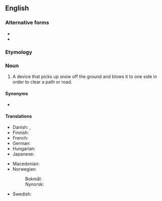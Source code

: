 {{also|snow blower}}
==English==

===Alternative forms===
* {{l|en|snow blower}}
* {{l|en|snow-blower}}

===Etymology===
{{compound|en|snow|blower}}

===Noun===
{{en-noun}}

# A device that picks up snow off the ground and blows it to one side in order to clear a path or road.

====Synonyms====
* {{l|en|snowthrower}}

====Translations====
{{trans-top|a device for clearing a path or road of snow}}
* Danish: {{t|da|snekanon}}, {{t|da|sneslynge|c}}
* Finnish: {{t+|fi|lumilinko}}
* French: {{t+|fr|souffleuse|f}}
* German: {{t|de|Schneefräse|f}}
* Hungarian: {{t|hu|hómaró}}
* Japanese: {{t|ja|除雪機|tr=josetsuki|sc=Jpan}}
{{trans-mid}}
* Macedonian: {{t|mk|снегочистачка|f}}
* Norwegian:
*: Bokmål: {{t|nb|snøfreser|m}}
*: Nynorsk: {{t|nn|snøfresar|m}}
* Swedish: {{t+|sv|snöslunga|c}}
{{trans-bottom}}